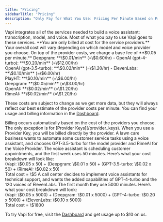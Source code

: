 ```yaml
---
title: "Pricing"
sidebarTitle: "Pricing"
description: "Only Pay for What You Use: Pricing Per Minute Based on Providers of Your Choice"
---
```


<Card title="Platform Pricing">
Vapi integrates all of the services needed to build a voice assistant: transcription, model, and voice. Most of what you pay to use Vapi goes to these services. **You are only billed at cost for the service providers.** <br/> Your overall cost will vary depending on which model and voice provider you choose. On top of the provider costs, we charge a base fee of **$0.05 per minute.**
</Card>


<Accordion title="Transcription Provider Estimates">
  <Card title="Transcription Provider">
    Deepgram: **\$0.01/min** (=\$0.60/hr)
  </Card> 
</Accordion>

<Accordion title="Model Provider Estimates">
  <Card title="Model Provider">
    - OpenAI (gpt-4-turbo): **\$0.20/min** (=\$12.00/hr) <br /> OpenAI (gpt-3.5-turbo):
    **\$0.02/min** (=\$1.20/hr)
  </Card>
</Accordion>

<Accordion title="Voice Provider Estimates">
  <Card title="Voice Provider">
    - ElevenLabs: **\$0.10/min** (=\$6.00/hr) <br /> PlayHT: **\$0.10/min** (=\$6.00/hr)
    <br /> Deepgram: **\$0.05/min** (=\$3.00/hr) <br /> OpenAI: **\$0.02/min** (=\$1.20/hr) <br /> RimeAI: **\$0.02/min** (=\$1.20/hr)
  </Card>
</Accordion>

These costs are subject to change as we get more data, but they will always reflect our best estimate of the provider costs per minute. You can find your usage and billing information in the [Dashboard](https://dashboard.vapi.ai).

<Accordion title="Billing">
Billing occurs automatically based on the cost of the providers you choose. The only exception is for [Provider Keys](/provider_keys). When you use a Provider Key, you will be billed directly by the provider. 
</Accordion>

<Accordion title="Pricing Example 1">
A lawn care business wants to automate some customer service tasks using a voice assistant, and chooses GPT-3.5-turbo for the model provider and RimeAI for the Voice Provider. The voice assistant is scheduling customer appointments, and the first week uses 50 minutes. Here’s what your cost breakdown will look like: <br /> (Vapi: \$0.05 x 50) + (Deepgram: \$0.01 x 50) + (GPT-3.5-turbo: \$0.02 x 50) + (RimeAI: \$0.02 x 50) <br /> Total cost = \$5
</Accordion>

<Accordion title="Pricing Example 2">
A call center decides to implement voice assistants for technical support, and wants the added capabilities of GPT-4-turbo and the 120 voices of ElevenLabs. The first month they use 5000 minutes. Here’s what your cost breakdown will look: <br /> (Vapi: \$0.05 x 5000) + (Deepgram: \$0.01 x 5000) + (GPT-4-turbo: \$0.20 x 5000) + (ElevenLabs: \$0.10 x 5000) <br /> Total cost = \$1800
</Accordion>

To try Vapi for free, visit the [Dashboard](https://dashboard.vapi.ai) and get usage up to $10 on us. 


